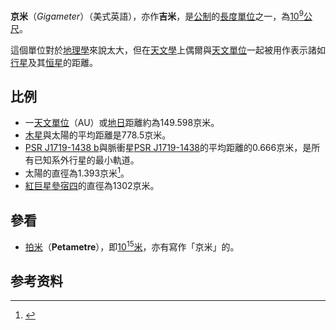 '''京米'''（''Gigameter''）（美式英語），亦作'''吉米'''，是[[国际单位制|公制]]的[[长度|長度單位]]之一，為[[1000000000|10<sup>9</sup>]][[公尺|公尺]]。

這個單位對於[[地理學|地理學]]來說太大，但在[[天文學|天文學]]上偶爾與[[天文單位|天文單位]]一起被用作表示諸如[[行星|行星]]及其[[恒星|恒星]]的距離。

==比例==
*一[[天文單位|天文單位]]（AU）或[[地球|地]][[太阳|日]]距離約為149.598京米。
*[[木星|木星]]與太陽的平均距離是778.5京米。
*[[PSR_J1719-1438_b|PSR J1719-1438 b]]與脈衝星[[PSR_J1719-1438|PSR J1719-1438]]的平均距離的0.666京米，是所有已知系外行星的最小軌道。
*太陽的直徑為1.393京米<ref name="arxiv1203_4898">{{Cite journal|title=MEASURING THE SOLAR RADIUS FROM SPACE DURING THE 2003 AND 2006 MERCURY TRANSITS|url=https://iopscience.iop.org/article/10.1088/0004-637X/750/2/135|last=Emilio|first=M.|last2=Kuhn|first2=J. R.|date=2012-05-10|journal=The Astrophysical Journal|issue=2|doi=10.1088/0004-637X/750/2/135|volume=750|pages=135|arxiv=1203.4898|issn=0004-637X|last3=Bush|first3=R. I.|last4=Scholl|first4=I. F.|access-date=2022-04-17|archive-date=2021-02-24|archive-url=https://web.archive.org/web/20210224202618/https://iopscience.iop.org/article/10.1088/0004-637X/750/2/135}}</ref>。
*[[紅巨星|紅巨星]][[參宿四|參宿四]]的直徑為1302京米。
== 參看 ==
* [[拍米|拍米]]（'''Petametre'''），即[[1000000000000000|10<sup>15</sup>]][[米_(單位)|米]]，亦有寫作「京米」的。

==参考资料==
{{Reflist}}

{{長度單位}}
{{国际单位制基本单位}}
{{Astronomy-length}}
{{Standard-stub}}